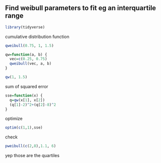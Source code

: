 ## Find weibull parameters to fit eg an interquartile range

```r
library(tidyverse)
```

cumulative distribution function

```r
qweibull(0.75, 1, 1.5)
```

```r
qw=function(a, b) {
  vec=c(0.25, 0.75)
  qweibull(vec, a, b)
}

qw(1, 1.5)
```

sum of squared error

```r
sse=function(x) {
  q=qw(x[1], x[2])
  (q[1]-2)^2+(q[2]-8)^2
}
```

optimize

```r
optim(c(1,1),sse)
```

check

```r
pweibull(c(2,8),1.1, 6)
```

yep those are the quartiles
